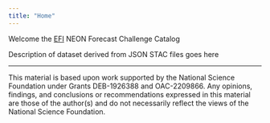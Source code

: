 ```yaml
---
title: "Home"
---
```


Welcome the [EFI](https://ecoforecast.org) NEON Forecast Challenge Catalog

Description of dataset derived from JSON STAC files goes here

-----------------------------------------------------------------------

This material is based upon work supported by the National Science Foundation under Grants DEB-1926388 and OAC-2209866. Any opinions, findings, and conclusions or recommendations expressed in this material are those of the author(s) and do not necessarily reflect the views of the National Science Foundation.
